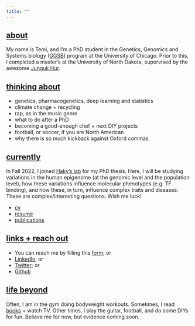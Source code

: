```yaml
---
title: ""
---
```


## <ins>about</ins>

My name is Temi, and I'm a PhD student in the Genetics, Genomics and Systems biology (<a href="https://ggsb.uchicago.edu/" target="_blank" rel="noopener noreferrer">GGSB</a>) program at the University of Chicago. Prior to this, I completed a master's at the University of North Dakota, supervised by the awesome <a href="https://med.und.edu/labs/hur/" target="_blank" rel="noopener noreferrer">Junguk Hur</a>.

## <ins>thinking about</ins>

- genetics, pharmacogenetics, deep learning and statistics
- climate change + recycling
- rap, as in the music genre
- what to do after a PhD
- becoming a good-enough chef + next DIY projects
- football, or soccer, if you are North American
- why there is so much kickback against Oxford commas

## <ins>currently</ins>

In Fall 2022, I joined <a href="https://hakyimlab.org/" target="_blank" rel="noopener noreferrer">Haky's lab</a> for my PhD thesis. Here, I will be studying variations in the human epigenome (at the genomic level and the population level), how these variations influence molecular phenotypes (e.g. TF binding), and how these, in turn, influence complex traits and diseases. These are complex/interesting questions. Wish me luck!

- <a href="assets/cv.pdf" target="_blank" rel="noopener noreferrer">cv</a>
- <a href="assets/resume.pdf" target="_blank" rel="noopener noreferrer">resume</a> 
- <a href="_site/assets/publications/index.html" target="_blank" rel="noopener noreferrer">publications</a>

## <ins>links + reach out</ins>
- You can reach me by filling this <a href="https://forms.gle/VopPt5H2uhPMD8oT7" target="_blank" rel="noopener noreferrer">form</a>; or
- <a href="https://www.linkedin.com/in/temidayo-a-489414161" target="_blank" rel="noopener noreferrer">LinkedIn</a>; or
- <a href="https://twitter.com/temicrates" target="_blank" rel="noopener noreferrer">Twitter</a>; or
- <a href="https://github.com/temipete" target="_blank" rel="noopener noreferrer">Github</a>

## <ins>life beyond</ins>
Often, I am in the gym doing bodyweight workouts. Sometimes, I read <a href="books/index.qmd" target="_blank" rel="noopener noreferrer">books</a> + watch TV. Other times, I play the guitar, football, and do some DIYs for fun. Believe me for now, but evidence coming soon. 